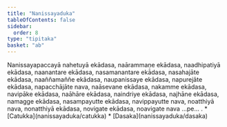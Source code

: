 ```yaml
---
title: "Nanissayaduka"
tableOfContents: false
sidebar:
  order: 8
type: "tipitaka"
basket: "ab"
---
```



<DynamicBreadcrumb />

<Division number="402">

<Paragraph number="1204">
Nanissayapaccayā nahetuyā ekādasa, naārammaṇe ekādasa, naadhipatiyā ekādasa, naanantare ekādasa, nasamanantare ekādasa, nasahajāte ekādasa, naaññamaññe ekādasa, naupanissaye ekādasa, napurejāte ekādasa, napacchājāte nava, naāsevane ekādasa, nakamme ekādasa, navipāke ekādasa, naāhāre ekādasa, naindriye ekādasa, najhāne ekādasa, namagge ekādasa, nasampayutte ekādasa, navippayutte nava, noatthiyā nava, nonatthiyā ekādasa, novigate ekādasa, noavigate nava …pe… .

</Paragraph>
</Division>

<TableOfContents>
* [Catukka](nanissayaduka/catukka)
* [Dasaka](nanissayaduka/dasaka)
</TableOfContents>